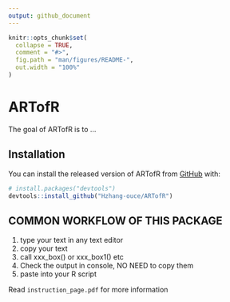 ```yaml
---
output: github_document
---
```


<!-- README.md is generated from README.Rmd. Please edit that file -->

```r
knitr::opts_chunk$set(
  collapse = TRUE,
  comment = "#>",
  fig.path = "man/figures/README-",
  out.width = "100%"
)
```

# ARTofR

<!-- badges: start -->
<!-- badges: end -->

The goal of ARTofR is to ...

## Installation

You can install the released version of ARTofR from [GitHub](https://github.com/) with:

``` r
# install.packages("devtools")
devtools::install_github("Hzhang-ouce/ARTofR")
```
## COMMON WORKFLOW OF THIS PACKAGE

1. type your text in any text editor
2. copy your text
3. call xxx_box() or xxx_box1() etc
4. Check the output in console, NO NEED to copy them
5. paste into your R script

Read `instruction_page.pdf` for more information
